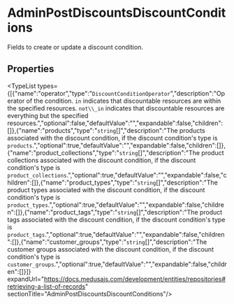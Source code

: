 
# AdminPostDiscountsDiscountConditions

Fields to create or update a discount condition.

## Properties

<TypeList types={[{"name":"operator","type":"`DiscountConditionOperator`","description":"Operator of the condition. `in` indicates that discountable resources are within the specified resources. `not\\_in` indicates that discountable resources are everything but the specified resources.","optional":false,"defaultValue":"","expandable":false,"children":[]},{"name":"products","type":"`string`[]","description":"The products associated with the discount condition, if the discount condition's type is `products`.","optional":true,"defaultValue":"","expandable":false,"children":[]},{"name":"product_collections","type":"`string`[]","description":"The product collections associated with the discount condition, if the discount condition's type is `product_collections`.","optional":true,"defaultValue":"","expandable":false,"children":[]},{"name":"product_types","type":"`string`[]","description":"The product types associated with the discount condition, if the discount condition's type is `product_types`.","optional":true,"defaultValue":"","expandable":false,"children":[]},{"name":"product_tags","type":"`string`[]","description":"The product tags associated with the discount condition, if the discount condition's type is `product_tags`.","optional":true,"defaultValue":"","expandable":false,"children":[]},{"name":"customer_groups","type":"`string`[]","description":"The customer groups associated with the discount condition, if the discount condition's type is `customer_groups`.","optional":true,"defaultValue":"","expandable":false,"children":[]}]} expandUrl="https://docs.medusajs.com/development/entities/repositories#retrieving-a-list-of-records" sectionTitle="AdminPostDiscountsDiscountConditions"/>
